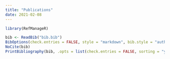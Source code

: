 ```yaml
---
title: "Publications"
date: 2021-02-08
---
```


```r
library(RefManageR)

bib <- ReadBib("bib.bib")
BibOptions(check.entries = FALSE, style = "markdown", bib.style = "authoryear", cite.style = 'authoryear')
NoCite(bib)
PrintBibliography(bib, .opts = list(check.entries = FALSE, sorting = "ynt"))
```
